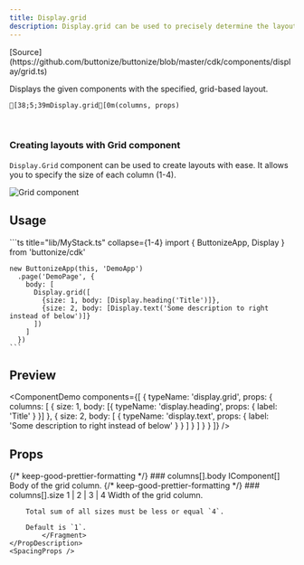 ```yaml
---
title: Display.grid
description: Display.grid can be used to precisely determine the layout of your Buttonize components.
---
```




<FrameworkSelect>
	<FrameworkContent>
		<Fragment slot="cdk">
			[Source](https://github.com/buttonize/buttonize/blob/master/cdk/components/display/grid.ts)
		</Fragment>
	</FrameworkContent>
</FrameworkSelect>

Displays the given components with the specified, grid-based layout.

```ansi frame="none"
[38;5;39mDisplay.grid[0m(columns, props)
```

<br />

### Creating layouts with Grid component

`Display.Grid` component can be used to create layouts with ease. It allows you to specify the size of each column (1-4).

![Grid component](../../../../public/images/grid_layout.png)

## Usage

<FrameworkContent>
   <Fragment slot="cdk">
    ```ts title="lib/MyStack.ts" collapse={1-4}
    import { ButtonizeApp, Display } from 'buttonize/cdk'

    new ButtonizeApp(this, 'DemoApp')
      .page('DemoPage', {
        body: [
          Display.grid([
            {size: 1, body: [Display.heading('Title')]},
            {size: 2, body: [Display.text('Some description to right instead of below')]}
          ])
        ]
      })
    ```

   </Fragment>
</FrameworkContent>

## Preview

<ComponentDemo
	components={[
		{
			typeName: 'display.grid',
			props: {
				columns: [
					{
						size: 1,
						body: [{ typeName: 'display.heading', props: { label: 'Title' } }]
					},
					{
						size: 2,
						body: [
							{
								typeName: 'display.text',
								props: { label: 'Some description to right instead of below' }
							}
						]
					}
				]
			}
		}
	]}
/>

## Props

<FrameworkContent>
	<Fragment slot="cdk">
    <PropDescription>
    		<Fragment slot="title">
    			{/* keep-good-prettier-formatting */}
    			### columns[].body
    		</Fragment>
    		<PropMarker slot="markers" type="required" />
    		<Fragment slot="type">IComponent[]</Fragment>
    		<Fragment slot="description">
    			Body of the grid column.
    		</Fragment>
    </PropDescription>
		<PropDescription>
			<Fragment slot="title">
				{/* keep-good-prettier-formatting */}
				### columns[].size
			</Fragment>
			<PropMarker slot="markers" type="optional" />
			<Fragment slot="type">1 | 2 | 3 | 4</Fragment>
			<Fragment slot="description">
				Width of the grid column.

        Total sum of all sizes must be less or equal `4`.

        Default is `1`.
    		</Fragment>
    </PropDescription>
    <SpacingProps />

  </Fragment>
</FrameworkContent>
